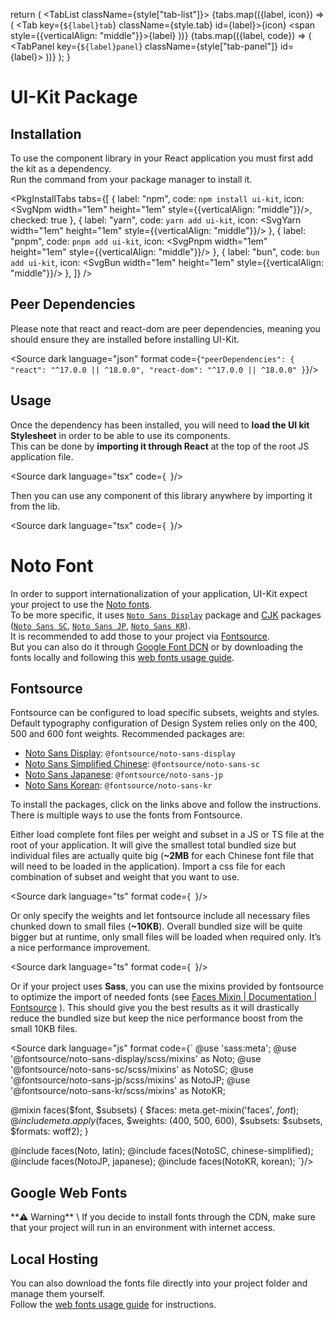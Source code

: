 
  return (
    <Tabs>
      <TabList className={style["tab-list"]}>
        {tabs.map(({label, icon}) => (
          <Tab key={`${label}tab`} className={style.tab} id={label}>{icon} <span
            style={{verticalAlign: "middle"}}>{label}</span></Tab>
        ))}
      </TabList>
      {tabs.map(({label, code}) => (
        <TabPanel key={`${label}panel`} className={style["tab-panel"]} id={label}>
          <Source dark language="bash" code={code}/>
        </TabPanel>
      ))}
    </Tabs>
  );
}

<Meta title="Overview/Getting Started"/>

# UI-Kit Package

## Installation

To use the component library in your React application you must first add the kit as a dependency. \
Run the command from your package manager to install it.

<PkgInstallTabs
  tabs={[
    {
      label: "npm",
      code: `npm install ui-kit`,
      icon: <SvgNpm width="1em" height="1em" style={{verticalAlign: "middle"}}/>,
      checked: true
    },
    {
      label: "yarn",
      code: `yarn add ui-kit`,
      icon: <SvgYarn width="1em" height="1em" style={{verticalAlign: "middle"}}/>
    },
    {
      label: "pnpm",
      code: `pnpm add ui-kit`,
      icon: <SvgPnpm width="1em" height="1em" style={{verticalAlign: "middle"}}/>
    },
    {
      label: "bun",
      code: `bun add ui-kit`,
      icon: <SvgBun width="1em" height="1em" style={{verticalAlign: "middle"}}/>
    },
  ]}
/>

## Peer Dependencies

Please note that react and react-dom are peer dependencies, meaning you should ensure they are installed before installing UI-Kit.

<Source dark language="json" format code={`
  "peerDependencies": {
    "react": "^17.0.0 || ^18.0.0",
    "react-dom": "^17.0.0 || ^18.0.0"
  }
`}/>

## Usage

Once the dependency has been installed, you will need to **load the UI kit Stylesheet** in order to be able to use its components. \
This can be done by **importing it through React** at the top of the root JS application file.

<Source dark language="tsx" code={`
`}/>

Then you can use any component of this library anywhere by importing it from the lib.

<Source dark language="tsx" code={`
`}/>

# Noto Font

In order to support internationalization of your application, UI-Kit expect your project to use the [Noto fonts](https://fonts.google.com/noto/specimen/Noto+Sans). \
To be more specific, it uses [`Noto Sans Display`](https://fontsource.org/fonts/noto-sans-display) package and [CJK](https://fonts.google.com/knowledge/type_in_china_japan_and_korea) packages ([`Noto Sans SC`](https://fontsource.org/fonts/noto-sans-sc), [`Noto Sans JP`](https://fontsource.org/fonts/noto-sans-jp), [`Noto Sans KR`](https://fontsource.org/fonts/noto-sans-kr)). \
It is recommended to add those to your project via [Fontsource](https://fontsource.org/docs/getting-started/introduction). \
But you can also do it through [Google Font DCN](https://fonts.google.com/selection/embed) or by downloading the fonts locally and following this [web fonts usage guide](https://fonts.google.com/knowledge/using_type/using_web_fonts).

## Fontsource

Fontsource can be configured to load specific subsets, weights and styles. Default typography configuration of Design System relies only on the 400, 500 and 600 font weights.
Recommended packages are:

* [Noto Sans Display](https://fontsource.org/fonts/noto-sans-display/install): `@fontsource/noto-sans-display`
* [Noto Sans Simplified Chinese](https://fontsource.org/fonts/noto-sans-sc/install): `@fontsource/noto-sans-sc`
* [Noto Sans Japanese](https://fontsource.org/fonts/noto-sans-jp/install): `@fontsource/noto-sans-jp`
* [Noto Sans Korean](https://fontsource.org/fonts/noto-sans-kr/install): `@fontsource/noto-sans-kr`

To install the packages, click on the links above and follow the instructions. \
There is multiple ways to use the fonts from Fontsource.

Either load complete font files per weight and subset in a JS or TS file at the root of your application.
It will give the smallest total bundled size but individual files are actually quite big (**~2MB** for each Chinese font file that will need to be loaded in the application).
Import a css file for each combination of subset and weight that you want to use.

<Source dark language="ts" format code={`
`}/>

Or only specify the weights and let fontsource include all necessary files chunked down to small files (**~10KB**).
Overall bundled size will be quite bigger but at runtime, only small files will be loaded when required only. It’s a nice performance improvement.

<Source dark language="ts" format code={`
`}/>

Or if your project uses **Sass**, you can use the mixins provided by fontsource to optimize the import of needed fonts (see [Faces Mixin | Documentation | Fontsource](https://fontsource.org/docs/getting-started/faces-mixin) ).
This should give you the best results as it will drastically reduce the bundled size but keep the nice performance boost from the small 10KB files.

<Source dark language="js" format code={`
@use 'sass:meta';
@use '@fontsource/noto-sans-display/scss/mixins' as Noto;
@use '@fontsource/noto-sans-sc/scss/mixins' as NotoSC;
@use '@fontsource/noto-sans-jp/scss/mixins' as NotoJP;
@use '@fontsource/noto-sans-kr/scss/mixins' as NotoKR;

@mixin faces($font, $subsets) {
  $faces: meta.get-mixin('faces', $font);
  @include meta.apply($faces, $weights: (400, 500, 600), $subsets: $subsets, $formats: woff2);
}

@include faces(Noto, latin);
@include faces(NotoSC, chinese-simplified);
@include faces(NotoJP, japanese);
@include faces(NotoKR, korean);
`}/>

## Google Web Fonts

<div className={[style.admonition, style.warning].join(' ')}>
  **⚠️ Warning** \
  If you decide to install fonts through the CDN, make sure that your project will run in an
  environment with internet access.
</div>

## Local Hosting

You can also download the fonts file directly into your project folder and manage them yourself. \
Follow the [web fonts usage guide](https://fonts.google.com/knowledge/using_type/using_web_fonts) for instructions.

